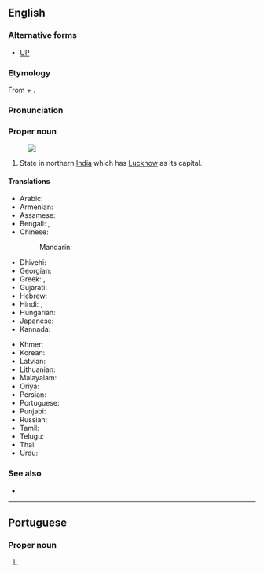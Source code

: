 ==English==
{{wikipedia}}
===Alternative forms===
*[[UP]]
===Etymology===
From {{der|en|sa|उत्तर|t=north(ern)}} + {{m|sa|प्रदेश|t=province, state}}.

===Pronunciation===
{{IPA|/ˈʊtəɹ pɹəˈdɛʃ/|lang=en}}
===Proper noun===
{{en-proper noun|head=Uttar Pradesh}}
[[Image:Uttar Pradesh in India (disputed hatched).svg|thumb|]]

# State in northern [[India]] which has [[Lucknow]] as its capital.

====Translations====
{{trans-top|state}}
* Arabic: {{t|ar|أُتَّر بْرَدِيش|m}}
* Armenian: {{t|hy|Ուտտար Պրադեշ}}
* Assamese: {{t|as|উত্তৰ প্ৰদেশ}}
* Bengali: {{t|bn|উত্তরপ্রদেশ|tr=uttarpradēś}}, {{t|bn|উত্তর প্রদেশ|tr=uttar pradēś}}
* Chinese:
*: Mandarin: {{t+|cmn|北方邦|tr=Běifāng bāng}}
* Dhivehi: {{t|dv|އުއްތަރު ޕްރަދޭޝް}}
* Georgian: {{t|ka|უტარ-პრადეში}}
* Greek: {{t|el|Ούταρ Πραντές}}, {{t|el|Ούτταρ Πραντές}}
* Gujarati: {{t|gu|ઉત્તર પ્રદેશ}}
* Hebrew: {{t|he|אוטר פראדש}}
* Hindi: {{t+|hi|उत्तर प्रदेश}}, {{t|hi|उ॰ प्र॰}} {{qualifier|abbreviation}}
* Hungarian: {{t+|hu|Uttar Prades}}
* Japanese: {{t|ja|ウッタル・プラデーシュ|tr=Uttaru Puradēshu}}
* Kannada: {{t+|kn|ಉತ್ತರ ಪ್ರದೇಶ}}
{{trans-mid}}
* Khmer: {{t|km|ឧត្តរប្រទេឝ|tr=uttara prɑtɛɛsh}}
* Korean: {{t|ko|우타르프라데시|tr=Utareupeuradesi}}
* Latvian: {{t|lv|Utarpradēša}}
* Lithuanian: {{t|lt|Utar Pradešas}}
* Malayalam: {{t|ml|ഉത്തർ‌പ്രദേശ്}}
* Oriya: {{t|or|ଉତ୍ତର ପ୍ରଦେଶ|tr=uttar pradēś}}
* Persian: {{t|fa|اوتار پرادش}}
* Portuguese: {{t|pt|Uttar Pradesh}}
* Punjabi: {{t|pa|ਉੱਤਰ ਪ੍ਰਦੇਸ਼|tr=utar pradēś}}
* Russian: {{t+|ru|Утта́р-Праде́ш|m|tr=Uttár-Pradɛ́š}}
* Tamil: {{t|ta|உத்தரப் பிரதேசம்}}
* Telugu: {{t+|te|ఉత్తర ప్రదేశ్}}
* Thai: {{t|th|รัฐอุตตรประเทศ|tr=rát uttàrábpràtâyt}}
* Urdu: {{t|ur|اتر پردیش|tr=uttar pradeś}}
{{trans-bottom}}

===See also===
* {{list:states of India/en}}

----

==Portuguese==

===Proper noun===
{{pt-proper noun|m}}

# {{place|pt|state|of northern|c/India|t1=Uttar Pradesh}}